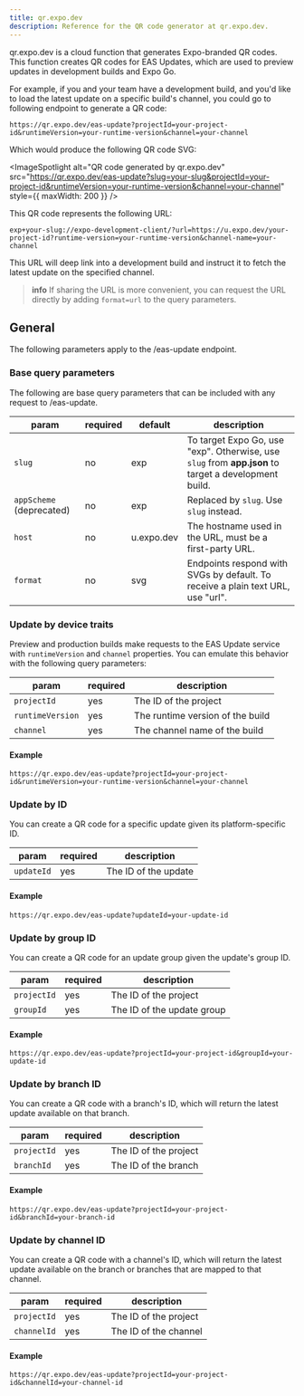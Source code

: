 ```yaml
---
title: qr.expo.dev
description: Reference for the QR code generator at qr.expo.dev.
---
```



qr.expo.dev is a cloud function that generates Expo-branded QR codes. This function creates QR codes for EAS Updates, which are used to preview updates in development builds and Expo Go.

For example, if you and your team have a development build, and you'd like to load the latest update on a specific build's channel, you could go to following endpoint to generate a QR code:

```text
https://qr.expo.dev/eas-update?projectId=your-project-id&runtimeVersion=your-runtime-version&channel=your-channel
```

Which would produce the following QR code SVG:

<ImageSpotlight
  alt="QR code generated by qr.expo.dev"
  src="https://qr.expo.dev/eas-update?slug=your-slug&projectId=your-project-id&runtimeVersion=your-runtime-version&channel=your-channel"
  style={{ maxWidth: 200 }}
/>

This QR code represents the following URL:

```text
exp+your-slug://expo-development-client/?url=https://u.expo.dev/your-project-id?runtime-version=your-runtime-version&channel-name=your-channel
```

This URL will deep link into a development build and instruct it to fetch the latest update on the specified channel.

> **info** If sharing the URL is more convenient, you can request the URL directly by adding `format=url` to the query parameters.

## General

The following parameters apply to the /eas-update endpoint.

### Base query parameters

The following are base query parameters that can be included with any request to /eas-update.

| param                    | required | default    | description                                                                                          |
| ------------------------ | -------- | ---------- | ---------------------------------------------------------------------------------------------------- |
| `slug`                   | no       | exp        | To target Expo Go, use "exp". Otherwise, use `slug` from **app.json** to target a development build. |
| `appScheme` (deprecated) | no       | exp        | Replaced by `slug`. Use `slug` instead.                                                              |
| `host`                   | no       | u.expo.dev | The hostname used in the URL, must be a first-party URL.                                             |
| `format`                 | no       | svg        | Endpoints respond with SVGs by default. To receive a plain text URL, use "url".                      |

### Update by device traits

Preview and production builds make requests to the EAS Update service with `runtimeVersion` and `channel` properties. You can emulate this behavior with the following query parameters:

| param            | required | description                      |
| ---------------- | -------- | -------------------------------- |
| `projectId`      | yes      | The ID of the project            |
| `runtimeVersion` | yes      | The runtime version of the build |
| `channel`        | yes      | The channel name of the build    |

#### Example

```text
https://qr.expo.dev/eas-update?projectId=your-project-id&runtimeVersion=your-runtime-version&channel=your-channel
```

### Update by ID

You can create a QR code for a specific update given its platform-specific ID.

| param      | required | description          |
| ---------- | -------- | -------------------- |
| `updateId` | yes      | The ID of the update |

#### Example

```text
https://qr.expo.dev/eas-update?updateId=your-update-id
```

### Update by group ID

You can create a QR code for an update group given the update's group ID.

| param       | required | description                |
| ----------- | -------- | -------------------------- |
| `projectId` | yes      | The ID of the project      |
| `groupId`   | yes      | The ID of the update group |

#### Example

```text
https://qr.expo.dev/eas-update?projectId=your-project-id&groupId=your-update-id
```

### Update by branch ID

You can create a QR code with a branch's ID, which will return the latest update available on that branch.

| param       | required | description           |
| ----------- | -------- | --------------------- |
| `projectId` | yes      | The ID of the project |
| `branchId`  | yes      | The ID of the branch  |

#### Example

```text
https://qr.expo.dev/eas-update?projectId=your-project-id&branchId=your-branch-id
```

### Update by channel ID

You can create a QR code with a channel's ID, which will return the latest update available on the branch or branches that are mapped to that channel.

| param       | required | description           |
| ----------- | -------- | --------------------- |
| `projectId` | yes      | The ID of the project |
| `channelId` | yes      | The ID of the channel |

#### Example

```text
https://qr.expo.dev/eas-update?projectId=your-project-id&channelId=your-channel-id
```
